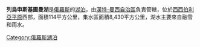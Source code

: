 '''列烏申斯基圖曼湖'''是[[俄羅斯|俄羅斯]]的[[湖泊|湖泊]]，由[[漢特-曼西自治區|漢特-曼西自治區]]負責管轄，位於[[西西伯利亞平原|西西伯利亞平原]]西部，面積114平方公里，集水區面積8,430平方公里，湖水主要來自融雪和雨水。

{{Russia-geo-stub}}
[[Category:俄羅斯湖泊|Category:俄羅斯湖泊]]